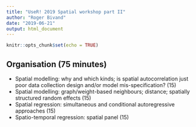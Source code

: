 ```yaml
---
title: "UseR! 2019 Spatial workshop part II"
author: "Roger Bivand"
date: "2019-06-21"
output: html_document
---
```


```r
knitr::opts_chunk$set(echo = TRUE)
```

## Organisation (75 minutes)

* Spatial modelling: why and which kinds; is spatial autocorrelation just poor data collection design and/or model mis-specification? (15)
* Spatial modelling: graph/weight-based neighbours; distance; spatially structured random effects (15)
* Spatial regression: simultaneous and conditional autoregressive approaches (15)
* Spatio-temporal regression: spatial panel (15)

